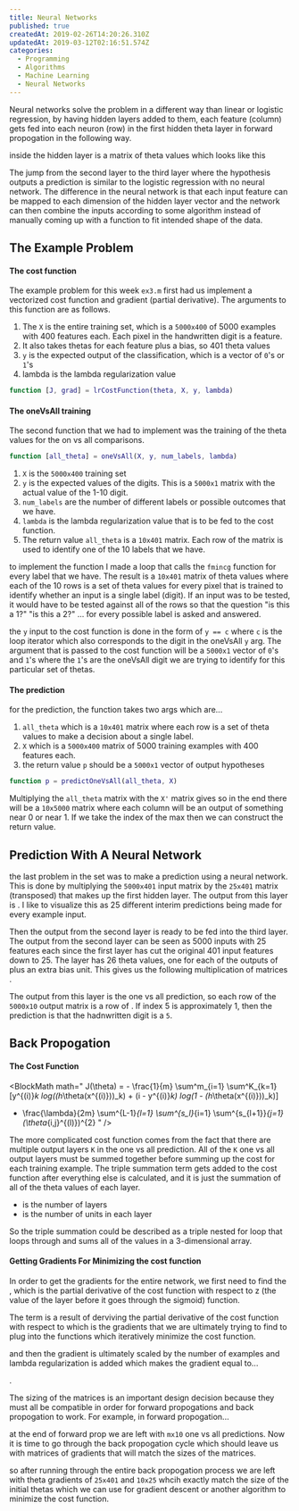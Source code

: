 ```yaml
---
title: Neural Networks
published: true
createdAt: 2019-02-26T14:20:26.310Z
updatedAt: 2019-03-12T02:16:51.574Z
categories:
  - Programming
  - Algorithms
  - Machine Learning
  - Neural Networks
---
```


Neural networks solve the problem in a different way than linear or logistic regression, by having hidden layers added
to them, each feature (column) gets fed into each neuron (row) in the first hidden theta layer in forward propogation
in the following way.

<BlockMath math="
  \begin{bmatrix}
    x_0 \\
    x_1 \\
    x_2
  \end{bmatrix}
  \to
  \begin{bmatrix}
  ...
  \end{bmatrix}
  \to
  h_\theta(x)
" />

inside the hidden layer is a matrix of theta values which looks like this

<BlockMath math="
  \begin{aligned}
  &\begin{bmatrix}
    x_0 \\
    x_1 \\
    x_2 \\
  \end{bmatrix}
  \to
  \begin{bmatrix}
    a_1^{(2)} \\
    a_2^{(2)} \\
    a_3^{(2)}
  \end{bmatrix}
  \to
  h_\theta(x) \\
  &\begin{bmatrix}
    x_0 \\
    x_1 \\
    x_2 \\
  \end{bmatrix}
  \to
  \begin{bmatrix}
    g(\theta_{10}^{(1)}x_0 + \theta_{11}^{(1)}x_1 + \theta_{12}^{(1)}x_2)) \\
    g(\theta_{20}^{(1)}x_0 + \theta_{21}^{(1)}x_1 + \theta_{22}^{(1)}x_2)) \\
    g(\theta_{30}^{(1)}x_0 + \theta_{31}^{(1)}x_1 + \theta_{32}^{(1)}x_2))
  \end{bmatrix}
  \to
  g(\theta_{10}^{(1)}a_0^{(2)} + \theta_{11}^{(2)}a_1^{(2)} + \theta_{12}^{(2)}a_2^{(2)} + \theta_{13}^{(2)}a_3^{(2)})
  \end{aligned}
" />

The jump from the second layer to the third layer where the hypothesis outputs a prediction is similar to the logistic
regression with no neural network. The difference in the neural network is that each input feature can be mapped to each
dimension of the hidden layer vector and the network can then combine the inputs according to some algorithm instead of
manually coming up with a function to fit intended shape of the data.

## The Example Problem

#### The cost function

The example problem for this week `ex3.m` first had us implement a vectorized cost function and gradient (partial
derivative). The arguments to this function are as follows.

1. The `X` is the entire training set, which is a `5000x400` of 5000 examples with 400 features each. Each pixel in the
handwritten digit is a feature.
2. It also takes thetas for each feature plus a bias, so 401 theta values
3. `y` is the expected output of the classification, which is a vector of `0`'s or `1`'s
4. lambda is the lambda regularization value

```matlab
function [J, grad] = lrCostFunction(theta, X, y, lambda)
```

#### The oneVsAll training

The second function that we had to implement was the training of the theta values for the on vs all comparisons.

```matlab
function [all_theta] = oneVsAll(X, y, num_labels, lambda)
```
1. `X` is the `5000x400` training set
2. `y` is the expected values of the digits. This is a `5000x1` matrix with the actual value of the 1-10 digit.
3. `num_labels` are the number of different labels or possible outcomes that we have.
4. `lambda` is the lambda regularization value that is to be fed to the cost function.
5. The return value `all_theta` is a `10x401` matrix. Each row of the matrix is used to identify one of the 10 labels
that we have.

to implement the function I made a loop that calls the `fmincg` function for every label that we have. The result is a
`10x401` matrix of theta values where each of the 10 rows is a set of theta values for every pixel that is trained to
identify whether an input is a single label (digit). If an input was to be tested, it would have to be tested against
all of the rows so that the question "is this a 1?" "is this a 2?" ... for every possible label is asked and answered.

the `y` input to the cost function is done in the form of `y == c` where `c` is the loop iterator which also
corresponds to the digit in the oneVsAll `y` arg. The argument that is passed to the cost function will be a `5000x1`
vector of `0`'s and `1`'s where the `1`'s are the oneVsAll digit we are trying to identify for this particular set of
thetas.

#### The prediction

for the prediction, the function takes two args which are...

1. `all_theta` which is a `10x401` matrix where each row is a set of theta values to make a decision about a single
label.
2. `X` which is a `5000x400` matrix of 5000 training examples with 400 features each.
3. the return value `p` should be a `5000x1` vector of output hypotheses

```matlab
function p = predictOneVsAll(all_theta, X)
```

Multiplying the `all_theta` matrix with the `X'` matrix
gives <InlineMath math="[10 x 401] * [401 x 5000] = [10 x 5000]"/> so
in the end there will be a `10x5000` matrix where each column will be an output of something near 0 or near 1. If we
take the index of the max then we can construct the return value.

## Prediction With A Neural Network

the last problem in the set was to make a prediction using a neural network. This is done by multiplying the `5000x401`
input matrix by the `25x401` matrix (transposed) that makes up the first hidden layer. The output from this layer
is <InlineMath math="[5000 x 401] * [401 x 25] = [5000 x 25]" />. I like to visualize this as 25 different interim predictions
being made for every example input.

<BlockMath math="
  \begin{aligned}
    & \begin{bmatrix}
      x_{0,0} & ... & x_{0,401} \\
      & . & \\
      & . & \\
      x_{5000,0} & ... & x_{5000,401}
    \end{bmatrix}
    *
    \begin{bmatrix}
      \theta^{(2)}_{0,0} & ... & \theta^{(2)}_{0,25} \\
      & . & \\
      & . & \\
      \theta^{(2)}_{401,0} & ... & \theta^{(2)}_{401,25}
    \end{bmatrix} \\
    = &
    \begin{bmatrix}
     (x_{0,0} * \theta_{0,0} + ... + x_{0, 401} * \theta_{401,0}) & ... & (x_{0,0} * \theta_{0,25} + ... + x_{0,401} * \theta_{401,25}) \\
     & . & \\
     & . & \\
     & . &
    \end{bmatrix}
  \end{aligned}
" />

Then the output from the second layer is ready to be fed into the third layer. The output from the second layer can be
seen as 5000 inputs with 25 features each since the first layer has cut the original 401 input features down to 25.
The <InlineMath math="l2" /> layer has 26 theta values, one for each of the outputs of <InlineMath math="l1" /> plus an
extra bias unit. This gives us the following multiplication of
matrices <InlineMath math="[5000 x 26] * [26 x 10] = [5000 x 10]" />.

<BlockMath math="
  \begin{aligned}
    &\begin{bmatrix}
      a^{(2)}_{0,0} & ... & a^{(2)}_{0,25} \\
      & . & \\
      & . & \\
      a^{(2)}_{5000,0} & ... & a^{(2)}_{5000,25}
    \end{bmatrix}
    *
    \begin{bmatrix}
      \theta^{(3)}_{0,0} & ... & \theta^{(3)}_{0,10} \\
      & . & \\
      & . & \\
      \theta^{(3)}_{26,0} & ... & \theta^{(3)}_{26,10}
    \end{bmatrix} \\
    = &
    \begin{bmatrix}
    (a^{(2)}_{0,0} * \theta^{(3)}_{0,0} + ... + a^{(2)}_{0,26} * \theta^{(3)}_{26,0}) & ... & (a^{(2)}_{0,0} *
    \theta^{(3)}_{0,10} + ... + a^{(2)}_{0,25} * \theta^{(3)}_{25,10}) \\
    & . & \\
    & . & \\
    & . &
    \end{bmatrix}
  \end{aligned}
" />

The output from this layer is the one vs all prediction, so each row of the `5000x10` output matrix is a row
of <InlineMath math="\approx 0 \quad or \quad \approx 1" />. If index 5 is approximately 1, then the prediction is that
the hadnwritten digit is a `5`.

## Back Propogation

#### The Cost Function

<BlockMath math="
  J(\theta) = - \frac{1}{m} \sum^m_{i=1} \sum^K_{k=1}
  [y^{(i)}_k log((h_\theta(x^{(i)}))_k) + (i - y^{(i)}_k) log(1 - (h_\theta(x^{(i)}))_k)]
  + \frac{\lambda}{2m} \sum^{L-1}_{l=1} \sum^{s_l}_{i=1} \sum^{s_{l+1}}_{j=1} (\theta_{i,j}^{(l)})^{2}
" />

The more complicated cost function comes from the fact that there are multiple output layers `K` in the one vs all
prediction. All of the `K` one vs all output layers must be summed together before summing up the cost for each training
example. The triple summation term gets added to the cost function after everything else is calculated, and it is just
the summation of all of the theta values of each layer.

- <InlineMath math="L" /> is the number of layers
- <InlineMath math="S_l" /> is the number of units in each layer

So the triple summation could be described as a triple nested for loop that loops through and sums all of the values in
a 3-dimensional array.

#### Getting Gradients For Minimizing the cost function

In order to get the gradients for the entire network, we first need to find the <InlineMath math="\delta" />, which is
the partial derivative of the cost function with respect to z (the value of the layer before it goes through the
sigmoid) function.

<BlockMath math="
  \begin{aligned}
    \delta^{(l-1)}_j &= \frac{\partial}{\partial z^{(l-1)}} J(\theta) \\
    &= \frac{\partial J}{\partial z^{(l)}} \frac{\partial z^{(l)}}{\partial z^{(l-1)}} \\
    &= \delta^{(l)} \frac{\partial}{\partial z^{(l-1)}} z^{(l)} \\
    &= \delta^{(l)} \frac{\partial}{\partial z^{(l-1)}} (\Theta^{(l-1)} g(z^{(l-1)})) \\
    &= \delta^{(l)} \Theta^{(l-1)} .* g'(z^{(l-1)})
  \end{aligned}
" />

The <InlineMath math="\Delta" /> term is a result of derviving the partial derivative of the cost function with respect
to <InlineMath math="\Theta" /> which is the gradients that we are ultimately trying to find to plug into the functions
which iteratively minimize the cost function.

<BlockMath math="
  \begin{aligned}
  & \frac{\partial}{\partial\Theta^{(l)}} J(\Theta) = \Delta^{(l)} \\
  & \Delta^{(l)} = \delta^{(l+1)} * a^{(l)}
  \end{aligned}
" />

and then the gradient is ultimately scaled by the number of examples and lambda regularization is
added which makes the gradient equal to...

<BlockMath math="\frac{\lambda}{m} \Delta^{(l)}" />.

The sizing of the matrices is an important design decision because they must all be compatible in order for forward
propogations and back propogation to work. For example, in forward propogation...

<BlockMath math="
  \begin{aligned}
    &examples = mx401 \\
    &\Theta^{(1)} = 25x401 \\
    &\Theta^{(2)} = 10x25 \\
    &a^{(2)} = examples * \Theta^{(1)T} = mx401 * 401x25 = mx25 \\
    &a^{(3)} = a^{(2)} * \Theta^{(2)T} = mx25 * 25x10 = mx10
  \end{aligned}
" />


at the end of forward prop we are left with `mx10` one vs all predictions. Now it is time to go through the back
propogation cycle which should leave us with matrices of gradients that will match the sizes of
the <InlineMath math="\Theta" /> matrices.

<BlockMath math="
  \begin{aligned}
    & \delta^{(3)} = mx10 - mx10 = mx10 \\
    & \delta^{(2)} = \Theta^{(2)T} * \delta^{(3)T} .* g'(z^{(2)})^{T} = 25x10 * 10xm .* 25xm = 25xm \\
    & \Theta^{(1)}dx = \delta^{(2)} * examples / m = 25xm * mx401 = 25x401 \\
    & \Theta^{(2)}dx = \delta^{(3)T} * a^{(2)} / m = 10xm * mx25 = 10x25
  \end{aligned}
" />

so after running through the entire back propogation process we are left with theta gradients of `25x401` and `10x25`
whcih exactly match the size of the initial thetas which we can use for gradient descent or another algorithm to
minimize the cost function.
